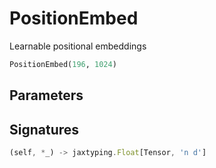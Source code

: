 
# PositionEmbed

Learnable positional embeddings

```python copy
PositionEmbed(196, 1024)
```

## Parameters


## Signatures
```ts
(self, *_) -> jaxtyping.Float[Tensor, 'n d']
